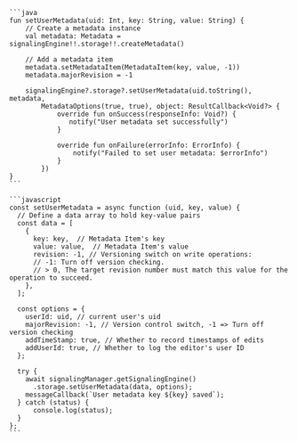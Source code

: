 <PlatformWrapper platform='android'>

    ```java
    fun setUserMetadata(uid: Int, key: String, value: String) {
        // Create a metadata instance
        val metadata: Metadata = signalingEngine!!.storage!!.createMetadata()

        // Add a metadata item
        metadata.setMetadataItem(MetadataItem(key, value, -1))
        metadata.majorRevision = -1

        signalingEngine?.storage?.setUserMetadata(uid.toString(), metadata,
            MetadataOptions(true, true), object: ResultCallback<Void?> {
                override fun onSuccess(responseInfo: Void?) {
                   notify("User metadata set successfully")
                }

                override fun onFailure(errorInfo: ErrorInfo) {
                    notify("Failed to set user metadata: $errorInfo")
                }
            })
    }
    ```

</PlatformWrapper>

<PlatformWrapper platform='ios'>


</PlatformWrapper>

<PlatformWrapper platform = 'web'>

    ```javascript
    const setUserMetadata = async function (uid, key, value) {
      // Define a data array to hold key-value pairs
      const data = [
        {
          key: key,  // Metadata Item's key
          value: value,  // Metadata Item's value
          revision: -1, // Versioning switch on write operations:
          // -1: Turn off version checking.
          // > 0, The target revision number must match this value for the operation to succeed.
        },
      ];

      const options = {
        userId: uid, // current user's uid
        majorRevision: -1, // Version control switch, -1 => Turn off version checking
        addTimeStamp: true, // Whether to record timestamps of edits
        addUserId: true, // Whether to log the editor's user ID
      };

      try {
        await signalingManager.getSignalingEngine()
          .storage.setUserMetadata(data, options);
        messageCallback(`User metadata key ${key} saved`);
      } catch (status) {
          console.log(status);
      }
    };
    ```
     
</PlatformWrapper>

